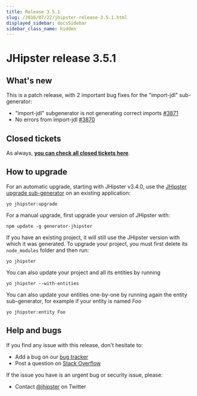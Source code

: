 ```yaml
---
title: Release 3.5.1
slug: /2016/07/22/jhipster-release-3.5.1.html
displayed_sidebar: docsSidebar
sidebar_class_name: hidden
---
```


JHipster release 3.5.1
==================

What's new
----------

This is a patch release, with 2 important bug fixes for the "import-jdl" sub-generator:

- "import-jdl" subgenerator is not generating correct imports [#3871](https://github.com/jhipster/generator-jhipster/issues/3871)
- No errors from import-jdl [#3870](https://github.com/jhipster/generator-jhipster/issues/3870)

Closed tickets
------------
As always, __[you can check all closed tickets here](https://github.com/jhipster/generator-jhipster/issues?q=milestone%3A3.5.1+is%3Aclosed)__.

How to upgrade
------------

For an automatic upgrade, starting with JHipster v3.4.0, use the [JHipster upgrade sub-generator](/upgrading-an-application/) on an existing application:

```
yo jhipster:upgrade
```

For a manual upgrade, first upgrade your version of JHipster with:

```
npm update -g generator-jhipster
```

If you have an existing project, it will still use the JHipster version with which it was generated.
To upgrade your project, you must first delete its `node_modules` folder and then run:

```
yo jhipster
```

You can also update your project and all its entities by running

```
yo jhipster --with-entities
```

You can also update your entities one-by-one by running again the entity sub-generator, for example if your entity is named _Foo_

```
yo jhipster:entity Foo
```

Help and bugs
--------------

If you find any issue with this release, don't hesitate to:

- Add a bug on our [bug tracker](https://github.com/jhipster/generator-jhipster/issues?state=open)
- Post a question on [Stack Overflow](http://stackoverflow.com/tags/jhipster/info)

If the issue you have is an urgent bug or security issue, please:

- Contact [@jhipster](https://twitter.com/jhipster) on Twitter
